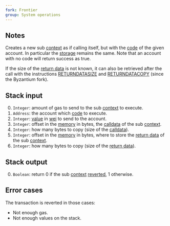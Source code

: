 ```yaml
---
fork: Frontier
group: System operations
---
```


## Notes

Creates a new sub [context](/about) as if calling itself, but with the [code](/about) of the given account. In particular the [storage](/about) remains the same. Note that an account with no code will return success as true.

If the size of the [return data](/about) is not known, it can also be retrieved after the call with the instructions [RETURNDATASIZE](/#3D) and [RETURNDATACOPY](/#3E) (since the Byzantium fork).

## Stack input

0. `Integer`: amount of gas to send to the sub [context](/about) to execute.
1. `Address`: the account which [code](/about) to execute.
2. `Integer`: [value](/#34) in [wei](https://www.investopedia.com/terms/w/wei.asp) to send to the account.
3. `Integer`: offset in the [memory](/about) in bytes, the [calldata](/about) of the sub [context](/about).
4. `Integer`: how many bytes to copy (size of the [calldata](/about)).
5. `Integer`: offset in the [memory](/about) in bytes, where to store the [return data](/about) of the sub [context](/about).
6. `Integer`: how many bytes to copy (size of the [return data](/about)).

## Stack output

0. `Boolean`: return 0 if the sub [context](/about) [reverted](/#FD), 1 otherwise.

## Error cases

The transaction is reverted in those cases:
- Not enough gas.
- Not enough values on the stack.
